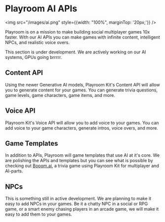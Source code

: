 
# Playroom AI APIs

<img src="/images/ai.png" style={{width: "100%", marginTop: '20px;'}} />

Playroom is on a mission to make building social multiplayer games 10x faster. With our AI APIs you can make games with infinite content, intelligent NPCs, and realistic voice overs.

 
<Callout emoji="👷🏼‍♀️">
  This section is under development. We are actively working on our AI systems, GPUs going brrrrr.
</Callout>

## Content API

Using the newer Generative AI models, Playroom Kit's Content API will allow you to generate content for your games. You can generate trivia questions, game levels, game characters, game items, and more.

## Voice API

Playroom Kit's Voice API will allow you to add voice to your games. You can add voice to your game characters, generate intros, voice overs, and more.

## Game Templates

In addition to APIs, Playroom will game templates that use AI at it's core. We are polishing the APIs and templates but you can see what is possible by checking out [Booom.ai](https://booom.ai/), a trivia game using Playroom Kit for multiplayer and AI-parts.

## NPCs

This is something still in active development. We are planning to make it easy to add NPCs in your games. Be it a chatty NPC in a social or RPG game, or a smart enemy chasing players in an arcade game, we will make it easy to add them to your games.